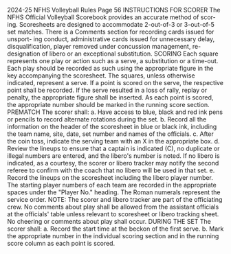 2024-25 NFHS Volleyball Rules Page 56 INSTRUCTIONS FOR SCORER The NFHS Official Volleyball Scorebook provides an accurate method of scor- ing. Scoresheets are designed to accommodate 2-out-of-3 or 3-out-of-5 set matches. There is a Comments section for recording cards issued for unsport- ing conduct, administrative cards issued for unnecessary delay, disqualification, player removed under concussion management, re-designation of libero or an exceptional substitution. SCORING Each square represents one play or action such as a serve, a substitution or a time-out. Each play should be recorded as such using the appropriate figure in the key accompanying the scoresheet. The squares, unless otherwise indicated, represent a serve. If a point is scored on the serve, the respective point shall be recorded. If the serve resulted in a loss of rally, replay or penalty, the appropriate figure shall be inserted. As each point is scored, the appropriate number should be marked in the running score section. PREMATCH The scorer shall: a. Have access to blue, black and red ink pens or pencils to record alternate rotations during the set. b. Record all the information on the header of the scoresheet in blue or black ink, including the team name, site, date, set number and names of the officials. c. After the coin toss, indicate the serving team with an X in the appropriate box. d. Review the lineups to ensure that a captain is indicated (C), no duplicate or illegal numbers are entered, and the libero's number is noted. If no libero is indicated, as a courtesy, the scorer or libero tracker may notify the second referee to confirm with the coach that no libero will be used in that set. e. Record the lineups on the scoresheet including the libero player number. The starting player numbers of each team are recorded in the appropriate spaces under the "Player No." heading. The Roman numerals represent the service order. NOTE: The scorer and libero tracker are part of the officiating crew. No comments about play shall be allowed from the assistant officials at the officials' table unless relevant to scoresheet or libero tracking sheet. No cheering or comments about play shall occur. DURING THE SET The scorer shall: a. Record the start time at the beckon of the first serve. b. Mark the appropriate number in the individual scoring section and in the running score column as each point is scored.